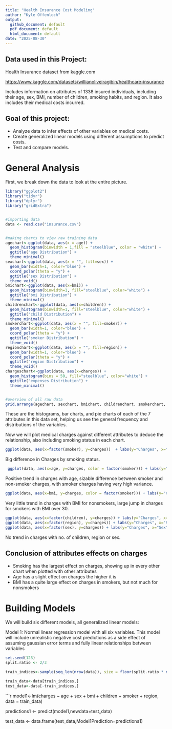 ```yaml
---
title: "Health Insurance Cost Modeling"
author: "Kyle Offenloch"
output:
  github_document: default
  pdf_document: default
  html_document: default
date: "2025-08-30"
---
```


## Data used in this Project:

Health Insurance dataset from kaggle.com

<https://www.kaggle.com/datasets/willianoliveiragibin/healthcare-insurance>

Includes information on attributes of 1338 insured individuals, including their age, sex, BMI, number of children, smoking habits, and region. It also includes their medical costs incurred.

## Goal of this project:

-   Analyze data to infer effects of other variables on medical costs.
-   Create generalized linear models using different assumptions to predict costs.
-   Test and compare models.

# General Analysis

First, we break down the data to look at the entire picture.

```r
library("ggplot2")
library("tidyr")
library("dplyr")
library("gridExtra")


#importing data
data <- read.csv("insurance.csv")


#making charts to view raw training data
agechart<-ggplot(data, aes(x = age)) +
  geom_histogram(binwidth = 1,fill = "steelblue", color = "white") +
  ggtitle("age Distribution") +
  theme_minimal()
sexchart<-ggplot(data, aes(x = "", fill=sex)) +
  geom_bar(width=1, color="blue") +
  coord_polar(theta = "y") +
  ggtitle("sex Distribution") +
  theme_void()
bmichart<-ggplot(data, aes(x=bmi)) +
  geom_histogram(binwidth=1, fill="steelblue", color="white") +
  ggtitle("bmi Distribution") +
  theme_minimal()
childrenchart<-ggplot(data, aes(x=children)) +
  geom_histogram(binwidth=1, fill="steelblue", color="white") +
  ggtitle("child Distribution") +
  theme_minimal()
smokerchart<-ggplot(data, aes(x = "", fill=smoker)) +
  geom_bar(width=1, color="blue") +
  coord_polar(theta = "y") +
  ggtitle("smoker Distribution") +
  theme_void()
regionchart<-ggplot(data, aes(x = "", fill=region)) +
  geom_bar(width=1, color="blue") +
  coord_polar(theta = "y") +
  ggtitle("region Distribution") +
  theme_void()
chargeschart<-ggplot(data, aes(x=charges)) +
  geom_histogram(bins = 50, fill="steelblue", color="white") +
  ggtitle("expenses Distribution") +
  theme_minimal()


#overview of all raw data
grid.arrange(agechart, sexchart, bmichart, childrenchart, smokerchart, regionchart, chargeschart)
```

These are the histograms, bar charts, and pie charts of each of the 7 attributes in this data set, helping us see the general frequency and distributions of the variables.

Now we will plot medical charges against different attributes to deduce the relationship, also including smoking status in each chart.

```r
ggplot(data, aes(x=factor(smoker), y=charges))  + labs(y="Charges", x="Smoking Status", title="Charges by Smoking Status") + geom_boxplot(fill="steelblue")
```

Big difference in Charges by smoking status.

```r
 ggplot(data, aes(x=age, y=charges, color = factor(smoker))) + labs(y="Charges", x="Age", title="Charges vs Age by Smoker", color="Smoker") + geom_point() + geom_smooth()
```

Positive trend in charges with age, sizable difference between smoker and non-smoker charges, with smoker charges having very high variance.

```r
ggplot(data, aes(x=bmi, y=charges, color = factor(smoker))) + labs(y="Charges", x="BMI", title="Charges vs BMI by Smoker", color="Smoker") + geom_point() + geom_smooth()
```

Very little trend in charges with BMI for nonsmokers, large jump in charges for smokers with BMI over 30.

```r
ggplot(data, aes(x=factor(children), y=charges)) + labs(y="Charges", x="Children", title="Charges vs Number of Children by Smoker") + geom_boxplot(fill="steelblue") + facet_grid(~smoker)
ggplot(data, aes(x=factor(region), y=charges)) + labs(y="Charges", x="Region", title="Charges vs Region by Smoker") + geom_boxplot(fill="steelblue") + facet_grid(~smoker)
ggplot(data, aes(x=factor(sex), y=charges)) + labs(y="Charges", x="Sex", title="Charges vs Sex by Smoker") + geom_boxplot(fill="steelblue") + facet_grid(~smoker)
```

No trend in charges with no. of children, region or sex. 

## Conclusion of attributes effects on charges
  * Smoking has the largest effect on charges, showing up in every other chart when plotted with other attributes
  * Age has a slight effect on charges the higher it is
  * BMI has a quite large effect on charges in smokers, but not much for nonsmokers

# Building Models

We will build six different models, all generalized linear models:

Model 1: Normal linear regression model with all six variables. This model will include unrealistic negative cost predictions as a side effect of assuming gaussian error terms and fully linear relationships between variables

```r
set.seed(123)
split.ratio <- 2/3

train_indices<-sample(seq_len(nrow(data)), size = floor(split.ratio * nrow(data)))

train_data<-data[train_indices,]
test_data<-data[-train_indices,]
```
```r
model1<-lm(charges ~ age + sex + bmi + children + smoker + region, data = train_data)

predictions1 <- predict(model1,newdata=test_data)

test_data <- data.frame(test_data,Model1Prediction=predictions1)